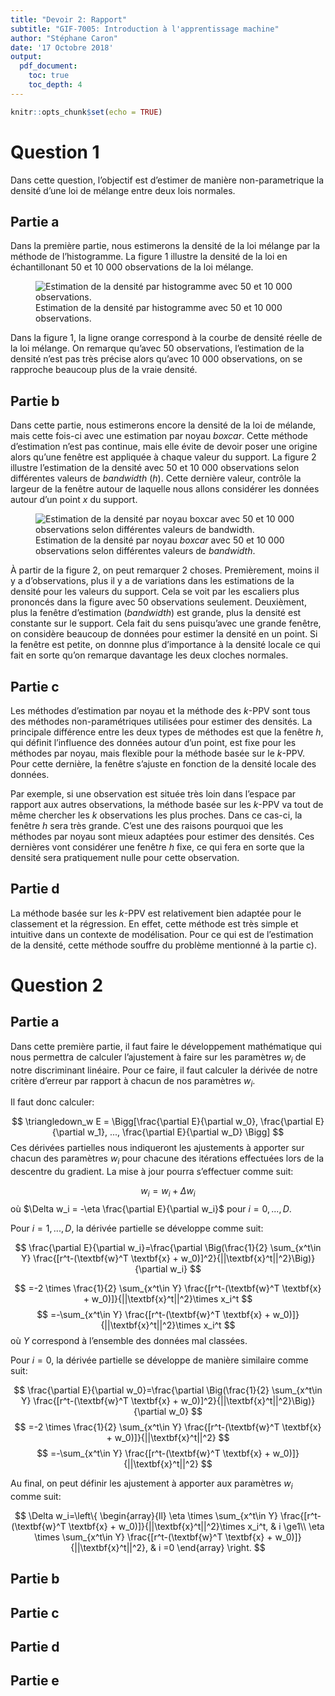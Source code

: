 ```yaml
---
title: "Devoir 2: Rapport"
subtitle: "GIF-7005: Introduction à l'apprentissage machine"
author: "Stéphane Caron"
date: '17 Octobre 2018'
output: 
  pdf_document:
    toc: true
    toc_depth: 4
---
```


```r
knitr::opts_chunk$set(echo = TRUE)
```

# Question 1

Dans cette question, l'objectif est d'estimer de manière non-parametrique la densité d'une loi de mélange entre deux lois normales.

## Partie a

Dans la première partie, nous estimerons la densité de la loi mélange par la méthode de l'histogramme. La figure 1 illustre la densité de la loi en échantillonant 50 et 10 000 observations de la loi mélange.

![Estimation de la densité par histogramme avec 50 et 10 000 observations.](images/q1-a.png)

Dans la figure 1, la ligne orange correspond à la courbe de densité réelle de la loi mélange. On remarque qu'avec 50 observations, l'estimation de la densité n'est pas très précise alors qu'avec 10 000 observations, on se rapproche beaucoup plus de la vraie densité.

## Partie b

Dans cette partie, nous estimerons encore la densité de la loi de mélande, mais cette fois-ci avec une estimation par noyau *boxcar*. Cette méthode d'estimation n'est pas continue, mais elle évite de devoir poser une origine alors qu'une fenêtre est appliquée à chaque valeur du support. La figure 2 illustre l'estimation de la densité avec 50 et 10 000 observations selon différentes valeurs de *bandwidth* ($h$). Cette dernière valeur, contrôle la largeur de la fenêtre autour de laquelle nous allons considérer les données autour d'un point $x$ du support.

![Estimation de la densité par noyau *boxcar* avec 50 et 10 000 observations selon différentes valeurs de *bandwidth*.](images/q1-b.png)

À partir de la figure 2, on peut remarquer 2 choses. Premièrement, moins il y a d'observations, plus il y a de variations dans les estimations de la densité pour les valeurs du support. Cela se voit par les escaliers plus prononcés dans la figure avec 50 observations seulement. Deuxièment, plus la fenêtre d'estimation (*bandwidth*) est grande, plus la densité est constante sur le support. Cela fait du sens puisqu'avec une grande fenêtre, on considère beaucoup de données pour estimer la densité en un point. Si la fenêtre est petite, on donnne plus d'importance à la densité locale ce qui fait en sorte qu'on remarque davantage les deux cloches normales. 

## Partie c

Les méthodes d'estimation par noyau et la méthode des $k$-PPV sont tous des méthodes non-paramétriques utilisées pour estimer des densités. La principale différence entre les deux types de méthodes est que la fenêtre $h$, qui définit l'influence des données autour d'un point, est fixe pour les méthodes par noyau, mais flexible pour la méthode basée sur le $k$-PPV. Pour cette dernière, la fenêtre s'ajuste en fonction de la densité locale des données.

Par exemple, si une observation est située très loin dans l'espace par rapport aux autres observations, la méthode basée sur les $k$-PPV va tout de même chercher les $k$ observations les plus proches. Dans ce cas-ci, la fenêtre $h$ sera très grande. C'est une des raisons pourquoi que les méthodes par noyau sont mieux adaptées pour estimer des densités. Ces dernières vont considérer une fenêtre $h$ fixe, ce qui fera en sorte que la densité sera pratiquement nulle pour cette observation.  

## Partie d

La méthode basée sur les $k$-PPV est relativement bien adaptée pour le classement et la régression. En effet, cette méthode est très simple et intuitive dans un contexte de modélisation. Pour ce qui est de l'estimation de la densité, cette méthode souffre du problème mentionné à la partie c). 

# Question 2

## Partie a

Dans cette première partie, il faut faire le développement mathématique qui nous permettra de calculer l'ajustement à faire sur les paramètres $w_i$ de notre discriminant linéaire. Pour ce faire, il faut calculer la dérivée de notre critère d'erreur par rapport à chacun de nos paramètres $w_i$.

Il faut donc calculer:

$$
\triangledown_w E = \Bigg[\frac{\partial E}{\partial w_0}, \frac{\partial E}{\partial w_1}, ..., \frac{\partial E}{\partial w_D} \Bigg]
$$
Ces dérivées partielles nous indiqueront les ajustements à apporter sur chacun des paramètres $w_i$ pour chacune des itérations effectuées lors de la descentre du gradient. La mise à jour pourra s'effectuer comme suit:

$$
w_i = w_i+\Delta w_i
$$
où $\Delta w_i = -\eta \frac{\partial E}{\partial w_i}$ pour $i=0, ..., D$.

Pour $i=1,...,D$, la dérivée partielle se développe comme suit:

$$
\frac{\partial E}{\partial w_i}=\frac{\partial \Big(\frac{1}{2} \sum_{x^t\in Y} \frac{[r^t-(\textbf{w}^T \textbf{x} + w_0)]^2}{||\textbf{x}^t||^2}\Big)}{\partial w_i}
$$

$$
=-2 \times \frac{1}{2} \sum_{x^t\in Y} \frac{[r^t-(\textbf{w}^T \textbf{x} + w_0)]}{||\textbf{x}^t||^2}\times x_i^t
$$
$$
=-\sum_{x^t\in Y} \frac{[r^t-(\textbf{w}^T \textbf{x} + w_0)]}{||\textbf{x}^t||^2}\times x_i^t
$$
où $Y$ correspond à l'ensemble des données mal classées.

Pour $i=0$, la dérivée partielle se développe de manière similaire comme suit:

$$
\frac{\partial E}{\partial w_0}=\frac{\partial \Big(\frac{1}{2} \sum_{x^t\in Y} \frac{[r^t-(\textbf{w}^T \textbf{x} + w_0)]^2}{||\textbf{x}^t||^2}\Big)}{\partial w_0}
$$
$$
=-2 \times \frac{1}{2} \sum_{x^t\in Y} \frac{[r^t-(\textbf{w}^T \textbf{x} + w_0)]}{||\textbf{x}^t||^2}
$$
$$
=-\sum_{x^t\in Y} \frac{[r^t-(\textbf{w}^T \textbf{x} + w_0)]}{||\textbf{x}^t||^2}
$$

Au final, on peut définir les ajustement à apporter aux paramètres $w_i$ comme suit:

$$
\Delta w_i=\left\{
                \begin{array}{ll}
                  \eta \times \sum_{x^t\in Y} \frac{[r^t-(\textbf{w}^T \textbf{x} + w_0)]}{||\textbf{x}^t||^2}\times x_i^t, & i \ge1\\
                  \eta \times \sum_{x^t\in Y} \frac{[r^t-(\textbf{w}^T \textbf{x} + w_0)]}{||\textbf{x}^t||^2}, & i =0
                \end{array}
              \right.
$$

## Partie b
## Partie c
## Partie d
## Partie e